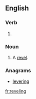 ==English==

===Verb===
{{head|en}}

# {{present participle of|revel}}

===Noun===
{{en-noun}}

# A [[revel]].

===Anagrams===
* [[levering#English|levering]]

[[fr:reveling]]